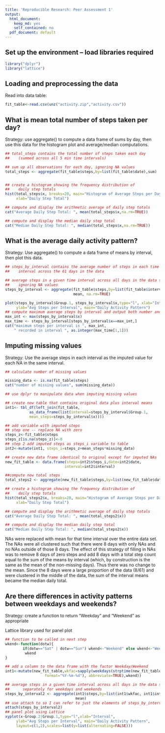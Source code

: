 ```yaml
---
title: 'Reproducible Research: Peer Assessment 1'
output:
  html_document:
    keep_md: yes
    self_contained: no
  pdf_document: default
---
```

## Set up the environment -- load libraries required
```r
library("dplyr")
library("lattice")
```

## Loading and preprocessing the data

Read into data table:

```r
fit_table<-read.csv(unz("activity.zip","activity.csv"))
```

## What is mean total number of steps taken per day?
Strategy: use aggregate() to compute a data frame of sums by day, then use this data for the histogram plot and average/median computations.

```r
## total_steps contains the total number of steps taken each day 
##    (summed across all 5 min time intervals)

## sum up all observations for each day, ignoring NA values
total_steps <- aggregate(fit_table$steps,by=list(fit_table$date),sum)


## create a histogram showing the frequency distribution of 
##    daily step totals
hist(total_steps$x, breaks=20, main="Histogram of Average Steps per Day",
     xlab="Daily Step Total")

## compute and display the arithmetic average of daily step totals
cat("Average Daily Step Total: ", mean(total_steps$x,na.rm=TRUE))

## compute and display the median daily step total
cat("Median Daily Step Total: ", median(total_steps$x,na.rm=TRUE))
```

## What is the average daily activity pattern?
Strategy: Use aggregate() to compute a data frame of means by interval, then plot this data.

```r
## steps_by_interval contains the average number of steps in each time 
##    interval across the 61 days in the data

## average steps in a given time interval across all days in the data set, 
##    ignoring NA values
steps_by_interval <- aggregate(fit_table$steps,by=list(fit_table$interval), 
                               mean, na.rm=TRUE)

plot(steps_by_interval$Group.1, steps_by_interval$x,type="l", xlab="Interval",
     ylab="Avg Steps per Interval", main="Daily Activity Pattern")
## compute maximum average steps by interval and output both number and interval
max_int <- max(steps_by_interval$x)
max_time <- steps_by_interval[steps_by_interval$x==max_int,]
cat("maximum steps per interval is ", max_int, 
    " recorded in interval ", as.integer(max_time[1,1]))
```

## Imputing missing values
Strategy: Use the average steps in each interval as the imputed value for each NA in the same interval.

```r
## calculate number of missing values

missing_data <- is.na(fit_table$steps)
cat("number of missing values", sum(missing_data))

## use dplyr to manipulate data when imputing missing values

## create new table that contains original data plus interval means
int1<- tbl_df(left_join(fit_table,
           as_data_frame(list(interval=steps_by_interval$Group.1, 
           mean_steps=steps_by_interval$x))))

## add variable with imputed steps
## step one -- replace NA with zero
steps_z<-fit_table$steps
steps_z[is.na(steps_z)]<-0
## step 2 add imputed steps as steps_i variable to table
int2<-mutate(int1, steps_i=steps_z+mean_steps*missing_data)

## create new data frame identical to original except for imputed NAs
new_fit_table <- data.frame(steps=int2$steps_i,date=int2$date,
                           interval=int2$interval)

##compute new total steps
total_steps2 <- aggregate(new_fit_table$steps,by=list(new_fit_table$date),sum)

## create a histogram showing the frequency distribution of 
##    daily step totals
hist(total_steps2$x, breaks=20, main="Histogram of Average Steps per Day",
     xlab="Daily Step Total")

## compute and display the arithmetic average of daily step totals
cat("Average Daily Step Total: ", mean(total_steps2$x))

## compute and display the median daily step total
cat("Median Daily Step Total: ", median(total_steps2$x))

```

NAs were replaced with mean for that time interval over the entire data set. The NAs were all clustered such that there were 8 days with only NAs and no NAs outside of those 8 days.  The effect of this strategy of filling in NAs was to remove 8 days of zero steps and add 8 days with a total step count equal to the sum of the means by interval (which, by construction is the same as the mean of the non-missing days). Thus there was no change to the mean.  Since the 8 days were a large proportion of the data (8/61) and were clustered in the middle of the data, the sum of the interval means became the median daily total.

## Are there differences in activity patterns between weekdays and weekends?
Strategy: create a function to return "Weekday" and "Weekend" as appropriate

Lattice library used for panel plot

```r
## function to be called in next step
wkend<-function(dotw){
        if(dotw=="Sat" | dotw=="Sun") wkend<-"Weekend" else wkend<-"Weekday"
         wkend
}

## add a column to the data frame with the factor Weekday/Weekend
int1<-mutate(new_fit_table,wkfac=sapply(weekdays(strptime(new_fit_table$date,
                  format="%Y-%m-%d"), abbreviate=TRUE),wkend))

## average steps in a given time interval across all days in the data set, 
##      separately for weekdays and weekends 
steps_by_interval2 <- aggregate(int1$steps,by=list(int1$wkfac, int1$interval), 
                                mean)
## use attach to so I can refer to just the elements of steps_by_interval2
attach(steps_by_interval2)
## panel plot using Lattice
xyplot(x~Group.2|Group.1,type="l",xlab="Interval",
     ylab="Avg Steps per Interval", main="Daily Activity Pattern", 
     layout=c(1,2),scales=list(y=list(alternating=FALSE)))
```

